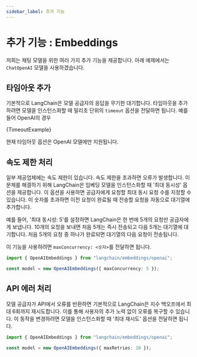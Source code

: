```yaml
---
sidebar_label: 추가 기능
---
```



# 추가 기능 : Embeddings

저희는 채팅 모델을 위한 여러 가지 추가 기능을 제공합니다. 아래 예제에서는 `ChatOpenAI` 모델을 사용하겠습니다.

## 타임아웃 추가

기본적으로 LangChain은 모델 공급자의 응답을 무기한 대기합니다. 타임아웃을 추가하려면 모델을 인스턴스화할 때 밀리초 단위의 `timeout` 옵션을 전달하면 됩니다. 예를 들어 OpenAI의 경우

<CodeBlock language="typescript">{TimeoutExample}</CodeBlock>

현재 타임아웃 옵션은 OpenAI 모델에만 지원됩니다.

## 속도 제한 처리

일부 제공업체에는 속도 제한이 있습니다. 속도 제한을 초과하면 오류가 발생합니다. 이 문제를 해결하기 위해 LangChain은 임베딩 모델을 인스턴스화할 때 '최대 동시성' 옵션을 제공합니다. 이 옵션을 사용하면 공급자에게 요청할 최대 동시 요청 수를 지정할 수 있습니다. 이 숫자를 초과하면 이전 요청이 완료될 때 전송할 요청을 자동으로 대기열에 추가합니다.

예를 들어, '최대 동시성: 5'를 설정하면 LangChain은 한 번에 5개의 요청만 공급자에게 보냅니다. 10개의 요청을 보내면 처음 5개는 즉시 전송되고 다음 5개는 대기열에 대기합니다. 처음 5개의 요청 중 하나가 완료되면 대기열의 다음 요청이 전송됩니다.

이 기능을 사용하려면 `maxConcurrency: <숫자>`를 전달하면 됩니다.

```typescript
import { OpenAIEmbeddings } from "langchain/embeddings/openai";

const model = new OpenAIEmbeddings({ maxConcurrency: 5 });
```

## API 에러 처리

모델 공급자가 API에서 오류를 반환하면 기본적으로 LangChain은 지수 백오프에서 최대 6회까지 재시도합니다. 이를 통해 사용자의 추가 노력 없이 오류를 복구할 수 있습니다. 이 동작을 변경하려면 모델을 인스턴스화할 때 '최대 재시도' 옵션을 전달하면 됩니다.

```typescript
import { OpenAIEmbeddings } from "langchain/embeddings/openai";

const model = new OpenAIEmbeddings({ maxRetries: 10 });
```
